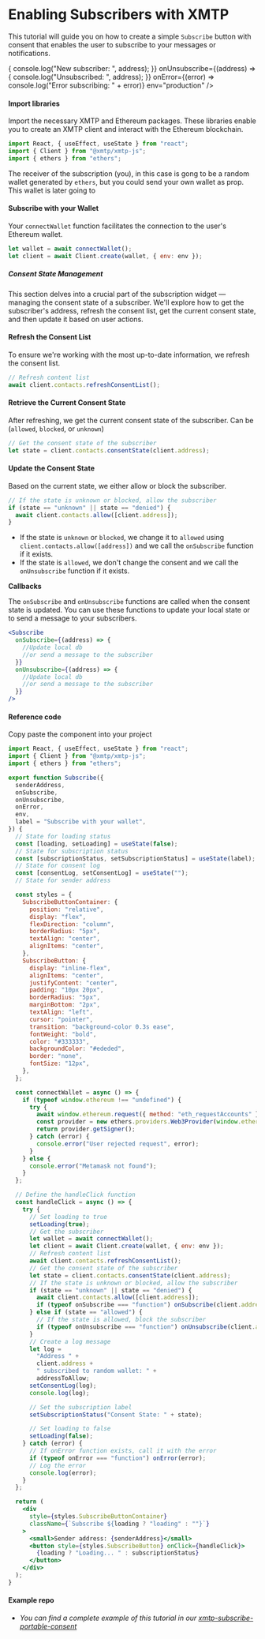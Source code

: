 
# Enabling Subscribers with XMTP

This tutorial will guide you on how to create a simple `Subscribe` button with consent that enables the user to subscribe to your messages or notifications.

<div className="widget-container">
  <Subscribe
    senderAddress="0x93E2fc3e99dFb1238eB9e0eF2580EFC5809C7204"
    onSubscribe={(address) => {
      console.log("New subscriber: ", address);
    }}
    onUnsubscribe={(address) => {
      console.log("Unsubscribed: ", address);
    }}
    onError={(error) => console.log("Error subscribing: " + error)}
    env="production"
/>

</div>
<div id="subscribeArray" style={{ textAlign: "center", fontSize: "12px" }}></div>

#### Import libraries

Import the necessary XMTP and Ethereum packages. These libraries enable you to create an XMTP client and interact with the Ethereum blockchain.

```jsx
import React, { useEffect, useState } from "react";
import { Client } from "@xmtp/xmtp-js";
import { ethers } from "ethers";
```

The receiver of the subscription (you), in this case is gong to be a random wallet generated by `ethers`, but you could send your own wallet as prop. This wallet is later going to

#### Subscribe with your Wallet

Your `connectWallet` function facilitates the connection to the user's Ethereum wallet.

```jsx
let wallet = await connectWallet();
let client = await Client.create(wallet, { env: env });
```

##### Consent State Management

This section delves into a crucial part of the subscription widget — managing the consent state of a subscriber. We'll explore how to get the subscriber's address, refresh the consent list, get the current consent state, and then update it based on user actions.

#### Refresh the Consent List

To ensure we're working with the most up-to-date information, we refresh the consent list.

```jsx
// Refresh content list
await client.contacts.refreshConsentList();
```

#### Retrieve the Current Consent State

After refreshing, we get the current consent state of the subscriber. Can be (`allowed`, `blocked`, or `unknown`)

```jsx
// Get the consent state of the subscriber
let state = client.contacts.consentState(client.address);
```

#### Update the Consent State

Based on the current state, we either allow or block the subscriber.

```jsx
// If the state is unknown or blocked, allow the subscriber
if (state == "unknown" || state == "denied") {
  await client.contacts.allow([client.address]);
}
```

- If the state is `unknown` or `blocked`, we change it to `allowed` using `client.contacts.allow([address])` and we call the `onSubscribe` function if it exists.
- If the state is `allowed`, we don't change the consent and we call the `onUnsubscribe` function if it exists.

**Callbacks**

The `onSubscribe` and `onUnsubscribe` functions are called when the consent state is updated. You can use these functions to update your local state or to send a message to your subscribers.

```jsx
<Subscribe
  onSubscribe={(address) => {
    //Update local db
    //or send a message to the subscriber
  }}
  onUnsubscribe={(address) => {
    //Update local db
    //or send a message to the subscriber
  }}
/>
```

#### Reference code

Copy paste the component into your project

```jsx
import React, { useEffect, useState } from "react";
import { Client } from "@xmtp/xmtp-js";
import { ethers } from "ethers";

export function Subscribe({
  senderAddress,
  onSubscribe,
  onUnsubscribe,
  onError,
  env,
  label = "Subscribe with your wallet",
}) {
  // State for loading status
  const [loading, setLoading] = useState(false);
  // State for subscription status
  const [subscriptionStatus, setSubscriptionStatus] = useState(label);
  // State for consent log
  const [consentLog, setConsentLog] = useState("");
  // State for sender address

  const styles = {
    SubscribeButtonContainer: {
      position: "relative",
      display: "flex",
      flexDirection: "column",
      borderRadius: "5px",
      textAlign: "center",
      alignItems: "center",
    },
    SubscribeButton: {
      display: "inline-flex",
      alignItems: "center",
      justifyContent: "center",
      padding: "10px 20px",
      borderRadius: "5px",
      marginBottom: "2px",
      textAlign: "left",
      cursor: "pointer",
      transition: "background-color 0.3s ease",
      fontWeight: "bold",
      color: "#333333",
      backgroundColor: "#ededed",
      border: "none",
      fontSize: "12px",
    },
  };

  const connectWallet = async () => {
    if (typeof window.ethereum !== "undefined") {
      try {
        await window.ethereum.request({ method: "eth_requestAccounts" });
        const provider = new ethers.providers.Web3Provider(window.ethereum);
        return provider.getSigner();
      } catch (error) {
        console.error("User rejected request", error);
      }
    } else {
      console.error("Metamask not found");
    }
  };

  // Define the handleClick function
  const handleClick = async () => {
    try {
      // Set loading to true
      setLoading(true);
      // Get the subscriber
      let wallet = await connectWallet();
      let client = await Client.create(wallet, { env: env });
      // Refresh content list
      await client.contacts.refreshConsentList();
      // Get the consent state of the subscriber
      let state = client.contacts.consentState(client.address);
      // If the state is unknown or blocked, allow the subscriber
      if (state == "unknown" || state == "denied") {
        await client.contacts.allow([client.address]);
        if (typeof onSubscribe === "function") onSubscribe(client.address);
      } else if (state == "allowed") {
        // If the state is allowed, block the subscriber
        if (typeof onUnsubscribe === "function") onUnsubscribe(client.address);
      }
      // Create a log message
      let log =
        "Address " +
        client.address +
        " subscribed to random wallet: " +
        addressToAllow;
      setConsentLog(log);
      console.log(log);

      // Set the subscription label
      setSubscriptionStatus("Consent State: " + state);

      // Set loading to false
      setLoading(false);
    } catch (error) {
      // If onError function exists, call it with the error
      if (typeof onError === "function") onError(error);
      // Log the error
      console.log(error);
    }
  };

  return (
    <div
      style={styles.SubscribeButtonContainer}
      className={`Subscribe ${loading ? "loading" : ""}`}
    >
      <small>Sender address: {senderAddress}</small>
      <button style={styles.SubscribeButton} onClick={handleClick}>
        {loading ? "Loading... " : subscriptionStatus}
      </button>
    </div>
  );
}
```

#### Example repo

- _You can find a complete example of this tutorial in our [xmtp-subscribe-portable-consent](https://github.com/fabriguespe/xmtp-subscribe-portable-consent)_
